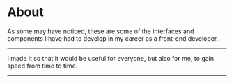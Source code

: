# About

As some may have noticed, these are some of the interfaces and components I have had to develop in my career as a front-end developer. 
***
I made it so that it would be useful for everyone, but also for me, to gain speed from time to time.
***

